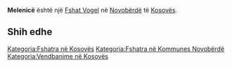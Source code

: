{{Fshat në Kosovës
 | Emri                = Melenicë
| sqi_N_name = Melenicë
| sqi_N_FULL_NAME_RO = Melenicë
| sqi_N_FULL_NAME_ND_RO = Melenice
| sqi_N_SORT_NAME_RG = MELENICE
| sqi_N_FULL_NAME_RG = Melenicë
| sqi_N_FULL_NAME_ND_RG = Melenice
| sqi_V_name = Melanica
| sqi_V_FULL_NAME_RO = Melanica
| sqi_V_FULL_NAME_ND_RO = Melanica
| sqi_V_SORT_NAME_RG = MELANICA
| sqi_V_FULL_NAME_RG = Melanica
| sqi_V_FULL_NAME_ND_RG = Melanica
| srp_N_name = Meljenica
| srp_N_FULL_NAME_RO = Meljenica
| srp_N_FULL_NAME_ND_RO = Meljenica
| srp_N_SORT_NAME_RG = MELJENICA
| srp_N_FULL_NAME_RG = Meljenica
| srp_N_FULL_NAME_ND_RG = Meljenica
| srp_NS_name = Мељеница
| srp_NS_FULL_NAME_RO = Мељеница
| srp_NS_FULL_NAME_ND_RO = Мељеница
| srp_NS_SORT_NAME_RG = МЕЉЕНИЦА
| srp_NS_FULL_NAME_RG = Мељеница
| srp_NS_FULL_NAME_ND_RG = Мељеница

 | Emri (Rasa dhanore) = 
 | Figura              = 
 | Shteti              = Kosovo
 | Komuna              = Novobërdë
 | Kodi postar         = 
 | Sipërfaqja          = 

 | Popullsia           = 

 | Regj. i popullsisë  = 
 | Dend. e popullsisë  = 
 | Faqja zyrtare       = 
 <!--- Koordinatat ----> 
 | Gjerësia            = 42.955
 | Gjatësia            = 20.925
 | Lartësia            = 
}}
'''Melenicë''' është një [[Fshat Vogel]] në [[Novobërdë]] të [[Kosovës]].

<!-- == Gjeografia == -->
<!-- == Historia == -->
<!-- == Demografia == -->
== Shih edhe ==
{{Komuna Novobërdë}}
{{Kosovo-Administrata-Cung}}

[[Kategoria:Fshatra në Kosovës]]
[[Kategoria:Fshatra në Kommunes Novobërdë]]
[[Kategoria:Vendbanime në Kosovës]]